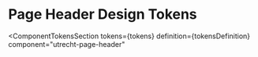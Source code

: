 <!-- @license CC0-1.0 -->


<Meta id="css-page-header--design-tokens" title="CSS Component/Page Header/Design Tokens" />

# Page Header Design Tokens

<ComponentTokensSection
  tokens={tokens}
  definition={tokensDefinition}
  component="utrecht-page-header"
></ComponentTokensSection>
